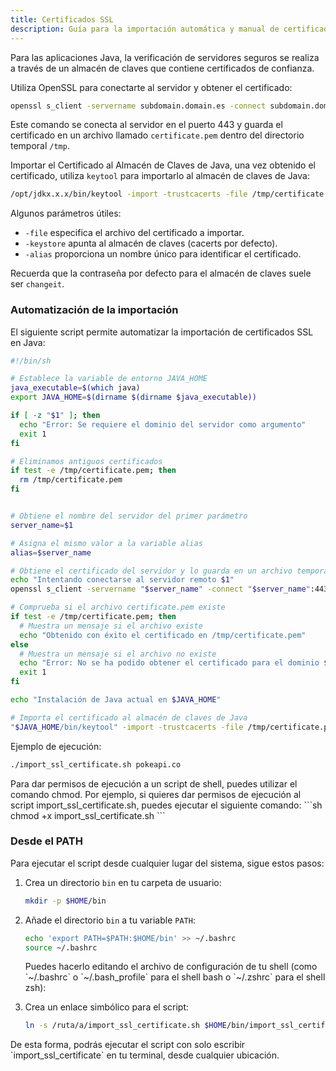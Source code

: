 ```yaml
---
title: Certificados SSL
description: Guía para la importación automática y manual de certificados SSL en Java.
---
```


Para las aplicaciones Java, la verificación de servidores seguros se realiza a través de un almacén de claves que contiene certificados de confianza. 

Utiliza OpenSSL para conectarte al servidor y obtener el certificado:

```bash
openssl s_client -servername subdomain.domain.es -connect subdomain.domain.es:443 </dev/null | sed -ne '/-BEGIN CERTIFICATE-/,/-END CERTIFICATE-/p' >/tmp/certificate.pem
```

Este comando se conecta al servidor en el puerto 443 y guarda el certificado en un archivo llamado `certificate.pem` dentro del directorio temporal `/tmp`.

Importar el Certificado al Almacén de Claves de Java, una vez obtenido el certificado, utiliza `keytool` para importarlo al almacén de claves de Java:

```bash
/opt/jdkx.x.x/bin/keytool -import -trustcacerts -file /tmp/certificate.pem -keystore /opt/jdkx.x.x/jre/lib/security/cacerts -alias subdomain.domain.es
```

Algunos parámetros útiles:
- `-file` especifica el archivo del certificado a importar.
- `-keystore` apunta al almacén de claves (cacerts por defecto).
- `-alias` proporciona un nombre único para identificar el certificado.

Recuerda que la contraseña por defecto para el almacén de claves suele ser `changeit`.

### Automatización de la importación

El siguiente script permite automatizar la importación de certificados SSL en Java:

```bash
#!/bin/sh

# Establece la variable de entorno JAVA_HOME
java_executable=$(which java)
export JAVA_HOME=$(dirname $(dirname $java_executable))

if [ -z "$1" ]; then
  echo "Error: Se requiere el dominio del servidor como argumento"
  exit 1
fi

# Eliminamos antiguos certificados
if test -e /tmp/certificate.pem; then
  rm /tmp/certificate.pem
fi


# Obtiene el nombre del servidor del primer parámetro
server_name=$1

# Asigna el mismo valor a la variable alias
alias=$server_name

# Obtiene el certificado del servidor y lo guarda en un archivo temporal
echo "Intentando conectarse al servidor remoto $1"
openssl s_client -servername "$server_name" -connect "$server_name":443 2>/dev/null </dev/null | sed -ne '/-BEGIN CERTIFICATE-/,/-END CERTIFICATE-/p' >/tmp/certificate.pem

# Comprueba si el archivo certificate.pem existe
if test -e /tmp/certificate.pem; then
  # Muestra un mensaje si el archivo existe
  echo "Obtenido con éxito el certificado en /tmp/certificate.pem"
else
  # Muestra un mensaje si el archivo no existe
  echo "Error: No se ha podido obtener el certificado para el dominio $server_name"
  exit 1
fi

echo "Instalación de Java actual en $JAVA_HOME"

# Importa el certificado al almacén de claves de Java
"$JAVA_HOME/bin/keytool" -import -trustcacerts -file /tmp/certificate.pem -keystore "$JAVA_HOME/jre/lib/security/cacerts" -alias "$alias" -storepass changeit -noprompt
```

Ejemplo de ejecución:

```sh
./import_ssl_certificate.sh pokeapi.co
```

<Aside>
Para dar permisos de ejecución a un script de shell, puedes utilizar el comando chmod. Por ejemplo, si quieres dar permisos de ejecución al script import_ssl_certificate.sh, puedes ejecutar el siguiente comando:
```sh
chmod +x import_ssl_certificate.sh
```
</Aside>

### Desde el PATH

Para ejecutar el script desde cualquier lugar del sistema, sigue estos pasos:

<Steps>

1. Crea un directorio `bin` en tu carpeta de usuario:
   ```bash
   mkdir -p $HOME/bin
   ```

2. Añade el directorio `bin` a tu variable `PATH`:
   ```bash
   echo 'export PATH=$PATH:$HOME/bin' >> ~/.bashrc
   source ~/.bashrc
   ```
   <Aside>
   Puedes hacerlo editando el archivo de configuración de tu shell (como `~/.bashrc` o `~/.bash_profile` para el shell bash o `~/.zshrc` para el shell zsh):
   </Aside>

3. Crea un enlace simbólico para el script:
   ```bash
   ln -s /ruta/a/import_ssl_certificate.sh $HOME/bin/import_ssl_certificate
   ```

</Steps>
De esta forma, podrás ejecutar el script con solo escribir `import_ssl_certificate` en tu terminal, desde cualquier ubicación.

<LinkCard href="https://keystore-explorer.org/index.html" title="keystore explorer" description="Herramienta grafica para gestionar el keystore."/>